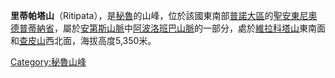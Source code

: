 {{Coord|14|37|11|S|69|21|34|W|display=title}}

'''里蒂帕塔山'''（Ritipata），是[[秘魯|秘魯]]的山峰，位於該國東南部[[普諾大區|普諾大區]]的[[聖安東尼奧德普蒂納省|聖安東尼奧德普蒂納省]]，屬於[[安第斯山脈|安第斯山脈]]中[[阿波洛班巴山脈|阿波洛班巴山脈]]的一部分，處於[[維拉科塔山|維拉科塔山]]東南面和[[查皮山|查皮山]]西北面，海拔高度5,350米。

{{Peru-geo-stub}}
[[Category:秘魯山峰|Category:秘魯山峰]]